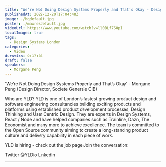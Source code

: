 ```yaml
---
title: "We’re Not Doing Design Systems Properly and That’s Okay - Design Systems London #5 - December 2022"
publishedAt: 2022-12-20T17:04:48Z
image: ./hqdefault.jpg
poster: ./maxresdefault.jpg
videoUrl: https://www.youtube.com/watch?v=ll0BLf7S0pI
localImages: true
tags:
  - Design Systems London
categories:
  - Video
duration: 0:17:36
draft: false
speakers:
  - Morgane Peng
---
```


'We’re Not Doing Design Systems Properly and That’s Okay' - Morgane Peng (Design Director, Societe Generale CIB)

Who are YLD?
YLD is one of London’s fastest growing product design and software engineering consultancies building exciting products and platforms using established product development processes, Design Thinking and User Centric Design. They are experts in Design Systems, React / Node and have helped companies such as Trainline, Dazn, The Economist and many more to achieve excellence.
The team is committed to the Open Source community aiming to create a long-standing product culture and delivery capability in each piece of work.

YLD is hiring - check out the job page
Join the conversation:

Twitter @YLDio
LinkedIn

---
